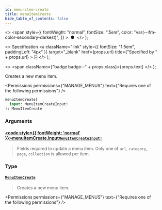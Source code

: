 ```yaml
---
id: menu-item-create
title: menuItemCreate
hide_table_of_contents: false
---
```


  <>
    <span
      style={{
        fontWeight: "normal",
        fontSize: ".5em",
        color: "var(--ifm-color-secondary-darkest)",
      }}
    >
      &nbsp;●&nbsp;
    </span>
  </>
);

  <>
    Specification
    <a
      className="link"
      style={{ fontSize: "1.5em", paddingLeft: "4px" }}
      target="\_blank"
      href={props.url}
      title={"Specified by " + props.url}
    >
      ⎘
    </a>
  </>
);

  <>
    <span className={"badge badge--" + props.class}>{props.text}</span>
  </>
);

Creates a new menu item.

<Permissions
  permissions={"MANAGE_MENUS"}
  text={"Requires one of the following permissions"}
/>

```graphql
menuItemCreate(
  input: MenuItemCreateInput!
): MenuItemCreate
```

### Arguments

#### [<code style={{ fontWeight: 'normal' }}>menuItemCreate.<b>input</b></code>](#)<Bullet />[`MenuItemCreateInput!`](../../../api-reference/miscellaneous/inputs/menu-item-create-input) <Badge class="secondary" text="non-null"/> <Badge class="secondary" text="input"/>

> Fields required to update a menu item. Only one of `url`, `category`, `page`, `collection` is allowed per item.

### Type

#### [`MenuItemCreate`](../../../api-reference/miscellaneous/objects/menu-item-create) <Badge class="secondary" text="object"/>

> Creates a new menu item.

<Permissions
  permissions={"MANAGE_MENUS"}
  text={"Requires one of the following permissions"}
/>

>

